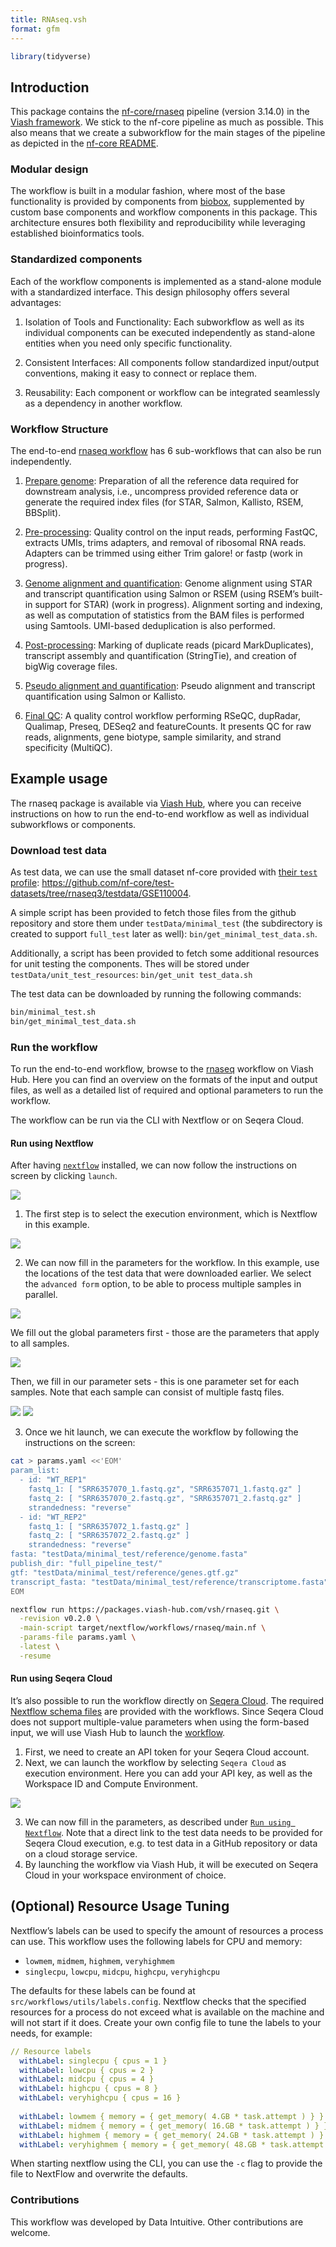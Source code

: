 ```yaml
---
title: RNAseq.vsh
format: gfm
---
```


<!-- README.md is generated by running 'quarto render README.qmd' -->

```r
library(tidyverse)
```

## Introduction

This package contains the [nf-core/rnaseq](https://github.com/nf-core/rnaseq) pipeline (version 3.14.0) in the [Viash framework](http://www.viash.io). We stick to the nf-core pipeline as much as possible. This also means that we create a subworkflow for the main stages of the pipeline as depicted in the [nf-core README](https://github.com/nf-core/rnaseq).

### Modular design
The workflow is built in a modular fashion, where most of the base functionality is provided by components from [biobox](https://www.viash-hub.com/packages/biobox/latest), supplemented by custom base components and workflow components in this package. This architecture ensures both flexibility and reproducibility while leveraging established bioinformatics tools.

### Standardized components
Each of the workflow components is implemented as a stand-alone module with a standardized interface. This design philosophy offers several advantages:

1. Isolation of Tools and Functionality: Each subworkflow as well as its individual components can be executed independently as stand-alone entities when you need only specific functionality. 

2. Consistent Interfaces: All components follow standardized input/output conventions, making it easy to connect or replace them. 

3. Reusability: Each component or workflow can be integrated seamlessly as a dependency in another workflow. 

### Workflow Structure

The end-to-end [rnaseq workflow](https://www.viash-hub.com/packages/rnaseq/v0.2.0/components/workflows/rnaseq) has 6 sub-workflows that can also be run independently.

1. [Prepare genome](https://www.viash-hub.com/packages/rnaseq/v0.2.0/components/workflows/prepare_genome): Preparation of all the reference data required for downstream analysis, i.e., uncompress provided reference data or generate the required index files (for STAR, Salmon, Kallisto, RSEM, BBSplit).

2. [Pre-processing](https://www.viash-hub.com/packages/rnaseq/v0.2.0/components/workflows/pre_processing): Quality control on the input reads, performing FastQC, extracts UMIs, trims adapters, and removal of ribosomal RNA reads. Adapters can be trimmed using either Trim galore! or fastp (work in progress).

3. [Genome alignment and quantification](https://www.viash-hub.com/packages/rnaseq/v0.2.0/components/workflows/genome_alignment_and_quant): Genome alignment using STAR and transcript quantification using Salmon or RSEM (using RSEM's built-in support for STAR) (work in progress). Alignment sorting and indexing, as well as computation of statistics from the BAM files is performed using Samtools. UMI-based deduplication is also performed. 

4. [Post-processing](https://www.viash-hub.com/packages/rnaseq/v0.2.0/components/workflows/post_processing): Marking of duplicate reads (picard MarkDuplicates), transcript assembly and quantification (StringTie), and creation of bigWig coverage files.

5. [Pseudo alignment and quantification](https://www.viash-hub.com/packages/rnaseq/v0.2.0/components/workflows/pseudo_alignment_and_quant): Pseudo alignment and transcript quantification using Salmon or Kallisto. 

6. [Final QC](https://www.viash-hub.com/packages/rnaseq/v0.2.0/components/workflows/quality_control): A quality control workflow performing RSeQC, dupRadar, Qualimap, Preseq, DESeq2 and featureCounts. It presents QC for raw reads, alignments, gene biotype, sample similarity, and strand specificity (MultiQC).

## Example usage

The rnaseq package is available via [Viash Hub](https://www.viash-hub.com/packages/rnaseq/v0.2.0/components), where you can receive instructions on how to run the end-to-end workflow as well as individual subworkflows or components.

### Download test data

As test data, we can use the small dataset nf-core provided with [their `test` profile](https://github.com/nf-core/test-datasets/blob/rnaseq3/samplesheet/v3.10/samplesheet_test.csv): <https://github.com/nf-core/test-datasets/tree/rnaseq3/testdata/GSE110004>.

A simple script has been provided to fetch those files from the github repository and store them under `testData/minimal_test` (the subdirectory is created to support `full_test` later as well): `bin/get_minimal_test_data.sh`. 

Additionally, a script has been provided to fetch some additional resources for unit testing the components. Thes will be stored under `testData/unit_test_resources`: `bin/get_unit test_data.sh`

The test data can be downloaded by running the following commands:

``` bash
bin/minimal_test.sh
bin/get_minimal_test_data.sh
```

### Run the workflow

To run the end-to-end workflow, browse to the [rnaseq](https://www.viash-hub.com/packages/rnaseq/v0.2.0/components/workflows/rnaseq) workflow on Viash Hub. Here you can find an overview on the formats of the input and output files, as well as a detailed list of required and optional parameters to run the workflow. 

The workflow can be run via the CLI with Nextflow or on Seqera Cloud.

#### Run using Nextflow

After having [`nextflow`](https://www.nextflow.io/docs/latest/getstarted.html) installed, we can now follow the instructions on screen by clicking `launch`.

![](assets/launch_workflow.png)

1. The first step is to select the execution environment, which is Nextflow in this example.

![](assets/nextflow_execution.png)

2. We can now fill in the parameters for the workflow. In this example, use the locations of the test data that were downloaded earlier. We select the `advanced form` option, to be able to process multiple samples in parallel.

![](assets/advanced_form.png)

We fill out the global parameters first - those are the parameters that apply to all samples.

![](assets/global_params.png)

Then, we fill in our parameter sets - this is one parameter set for each samples. Note that each sample can consist of multiple fastq files.

![](assets/parameter_set_1.png)
![](assets/parameter_set_2.png)

3. Once we hit launch, we can execute the workflow by following the instructions on the screen:

``` bash
cat > params.yaml <<'EOM'
param_list:
  - id: "WT_REP1"
    fastq_1: [ "SRR6357070_1.fastq.gz", "SRR6357071_1.fastq.gz" ]
    fastq_2: [ "SRR6357070_2.fastq.gz", "SRR6357071_2.fastq.gz" ]
    strandedness: "reverse"
  - id: "WT_REP2"
    fastq_1: [ "SRR6357072_1.fastq.gz" ]
    fastq_2: [ "SRR6357072_2.fastq.gz" ]
    strandedness: "reverse"
fasta: "testData/minimal_test/reference/genome.fasta"
publish_dir: "full_pipeline_test/"
gtf: "testData/minimal_test/reference/genes.gtf.gz"
transcript_fasta: "testData/minimal_test/reference/transcriptome.fasta"
EOM

nextflow run https://packages.viash-hub.com/vsh/rnaseq.git \
  -revision v0.2.0 \
  -main-script target/nextflow/workflows/rnaseq/main.nf \
  -params-file params.yaml \
  -latest \
  -resume
```

#### Run using Seqera Cloud

It's also possible to run the workflow directly on [Seqera Cloud](https://cloud.seqera.io/). The required [Nextflow schema files](https://nextflow-io.github.io/nf-schema/latest/nextflow_schema/nextflow_schema_specification/) are provided with the workflows. Since Seqera Cloud does not support multiple-value parameters when using the form-based input, we will use Viash Hub to launch the [workflow](https://www.viash-hub.com/packages/rnaseq/v0.2.0/components/workflows/rnaseq). 

1. First, we need to create an API token for your Seqera Cloud account.
2. Next, we can launch the workflow by selecting `Seqera Cloud` as execution environment. Here you can add your API key, as well as the Workspace ID and Compute Environment. 

![](assets/seqera_cloud_execution.png)

3. We can now fill in the parameters, as described under [`Run using Nextflow`](#run-using-nextflow). Note that a direct link to the test data needs to be provided for Seqera Cloud execution, e.g. to test data in a GitHub repository or data on a cloud storage service.
4. By launching the workflow via Viash Hub, it will be executed on Seqera Cloud in your workspace environment of choice.

## (Optional) Resource Usage Tuning

Nextflow’s labels can be used to specify the amount of resources a process can use. This workflow uses the following labels for CPU and memory: 

* `lowmem`, `midmem`, `highmem`, `veryhighmem`
* `singlecpu`, `lowcpu`, `midcpu`, `highcpu`, `veryhighcpu`

The defaults for these labels can be found at `src/workflows/utils/labels.config`. Nextflow checks that the specified resources for a process do not exceed what is available on the machine and will not start if it does. Create your own config file to tune the labels to your needs, for example:

``` yaml
// Resource labels
  withLabel: singlecpu { cpus = 1 }
  withLabel: lowcpu { cpus = 2 }
  withLabel: midcpu { cpus = 4 }
  withLabel: highcpu { cpus = 8 }
  withLabel: veryhighcpu { cpus = 16 }
 
  withLabel: lowmem { memory = { get_memory( 4.GB * task.attempt ) } }
  withLabel: midmem { memory = { get_memory( 16.GB * task.attempt ) } }
  withLabel: highmem { memory = { get_memory( 24.GB * task.attempt ) } }
  withLabel: veryhighmem { memory = { get_memory( 48.GB * task.attempt ) } }
```

When starting nextflow using the CLI, you can use the `-c` flag to provide the file to NextFlow and overwrite the defaults.

### Contributions

This workflow was developed by Data Intuitive. Other contributions are welcome.

